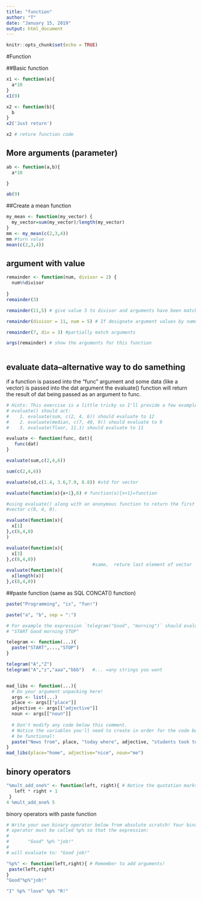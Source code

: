 ```yaml
---
title: "function"
author: "T"
date: "January 15, 2019"
output: html_document
---
```


```r
knitr::opts_chunk$set(echo = TRUE)
```

#Function

##Basic function
```r
x1 <- function(a){
  a*10
}
x1(9)

x2 <- function(b){
  b
}
x2('Just return')

x2 # reture function code
```

## More arguments (parameter)

```r
ab <- function(a,b){
  a*10

} 

ab(9)
```

##Create a mean function

```r

my_mean <- function(my_vector) {
  my_vector=sum(my_vector)/length(my_vector) 
}
mm <- my_mean(c(2,3,4))
mm #turn value
mean(c(2,3,4))
```
## argument with value

```r
remainder <- function(num, divisor = 2) {
  num%%divisor
   
}
remainder(3)

remainder(11,5) # give value 5 to divisor and arguments have been matched

remainder(divisor = 11, num = 5) # If designate argument values by name, the ordering of the argument will not that impoart

remainder(7, div = 3) #partially match arguments

args(remainder) # show the arguments for this function 



```
## evaluate data--alternative way to do samething 

if a function is passed into the
"func" argument and some data (like a vector) is passed into the dat argument
the evaluate() function will return the result of dat being passed as an
argument to func.\

```r


# Hints: This exercise is a little tricky so I'll provide a few example of how
# evaluate() should act:
#    1. evaluate(sum, c(2, 4, 6)) should evaluate to 12
#    2. evaluate(median, c(7, 40, 9)) should evaluate to 9
#    3. evaluate(floor, 11.1) should evaluate to 11

evaluate <- function(func, dat){
   func(dat)
}

evaluate(sum,c(2,4,6))

sum(c(2,4,6))

evaluate(sd,c(1.4, 3.6,7.9, 8.8)) #std for vector

evaluate(function(x){x+1},6) # function(x){x+1}=function

#using evaluate() along with an anonymous function to return the first element of the
#vector c(8, 4, 0).

evaluate(function(x){
  x[1]
},c(8,4,0)
)      

evaluate(function(x){
  x[3]
},c(8,4,0))
                                #same,  reture last element of vector
evaluate(function(x){
  x[length(x)]
},c(8,4,0))

```

##paste function   (same as SQL CONCAT() function)

```r
paste("Programming", "is", "fun!")

paste("a", "b", sep = ":")

# For example the expression `telegram("Good", "morning")` should evaluate to:
# "START Good morning STOP"

telegram <- function(...){
  paste("START",...,"STOP")
}

telegram("A","Z")
telegram("A","z","aaa","bbb")   #... =any strings you want


mad_libs <- function(...){
  # Do your argument unpacking here!
  args <- list(...)
  place <- args[["place"]]
  adjective <- args[["adjective"]]
  noun <- args[["noun"]]
  
  # Don't modify any code below this comment.
  # Notice the variables you'll need to create in order for the code below to
  # be functional!
  paste("News from", place, "today where", adjective, "students took to the streets in protest of the new", noun, "being installed on campus.")
}
mad_libs(place="home", adjective="nice", noun="me")
```
## binory operators

```r

"%mult_add_one%" <- function(left, right){ # Notice the quotation marks!
   left * right + 1
 }
4 %mult_add_one% 5  


```

binory operators with paste function

```r
# Write your own binary operator below from absolute scratch! Your binary
# operator must be called %p% so that the expression:
#
#       "Good" %p% "job!"
#
# will evaluate to: "Good job!"

"%p%" <- function(left,right){ # Remember to add arguments!
 paste(left,right)
}
"Good"%p%"job!"

"I" %p% "love" %p% "R!"
```

